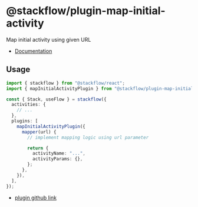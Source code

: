 # @stackflow/plugin-map-initial-activity

Map initial activity using given URL

- [Documentation](https://stackflow.so)

## Usage

```typescript
import { stackflow } from "@stackflow/react";
import { mapInitialActivityPlugin } from "@stackflow/plugin-map-initial-activity";

const { Stack, useFlow } = stackflow({
  activities: {
    // ...
  },
  plugins: [
    mapInitialActivityPlugin({
      mapper(url) {
        // implement mapping logic using url parameter

        return {
          activityName: "...",
          activityParams: {},
        };
      },
    }),
  ],
});
```

- [plugin github link](https://github.com/daangn/stackflow/tree/main/extensions/plugin-map-initial-activity)
